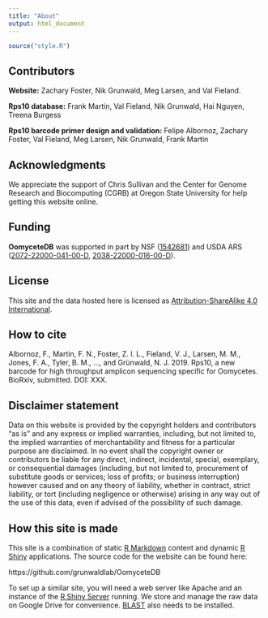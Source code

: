 ```yaml
---
title: "About"
output: html_document
---
```


```r
source("style.R")
```

## Contributors

**Website:** Zachary Foster, Nik Grunwald, Meg Larsen, and Val Fieland.

**Rps10 database:** Frank Martin, Val Fieland, Nik Grunwald, Hai Nguyen, Treena Burgess

**Rps10 barcode primer design and validation:** Felipe Albornoz, Zachary Foster, Val Fieland, Meg Larsen, Nik Grunwald, Frank Martin

## Acknowledgments

We appreciate the support of Chris Sullivan and the Center for Genome Research and Biocomputing (CGRB) at Oregon State University for help getting this website online. 

## Funding

**OomyceteDB** was supported in part by NSF ([1542681](https://www.nsf.gov/awardsearch/showAward?AWD_ID=1542681)) and USDA ARS ([2072-22000-041-00-D](https://www.ars.usda.gov/research/project/?accnNo=432469), [2038-22000-016-00-D](https://www.ars.usda.gov/research/project/?accnNo=431470)). 

## License

This site and the data hosted here is licensed as [Attribution-ShareAlike 4.0 International](https://creativecommons.org/licenses/by-sa/4.0/).

## How to cite

Albornoz, F., Martin, F. N., Foster, Z. l. L., Fieland, V. J., Larsen, M. M., Jones, F. A., Tyler, B. M., ..., and Grünwald, N. J. 2019. Rps10, a new barcode for high throughput amplicon sequencing specific for Oomycetes. BioRxiv, submitted. DOI: XXX.

## Disclaimer statement

Data on this website is provided by the copyright holders and contributors "as is" and any express or implied warranties, including, but not limited to, the implied warranties of merchantability and fitness for a particular purpose are disclaimed.
In no event shall the copyright owner or contributors be liable for any direct, indirect, incidental, special, exemplary, or consequential damages (including, but not limited to, procurement of substitute goods or services; loss of profits; or business interruption) however caused and on any theory of liability, whether in contract, strict liability, or tort (including negligence or otherwise) arising in any way out of the use of this data, even if advised of the possibility of such damage.

## How this site is made

This site is a combination of static [R Markdown](https://rmarkdown.rstudio.com/rmarkdown_websites.html) content and dynamic [R Shiny](https://shiny.rstudio.com/) applications. The source code for the website can be found here:

https://github.com/grunwaldlab/OomyceteDB

To set up a similar site, you will need a web server like Apache and an instance of the [R Shiny Server](https://www.rstudio.com/products/shiny/shiny-server/) running.
We store and manage the raw data on Google Drive for convenience.
[BLAST](https://blast.ncbi.nlm.nih.gov/Blast.cgi ) also needs to be installed. 
